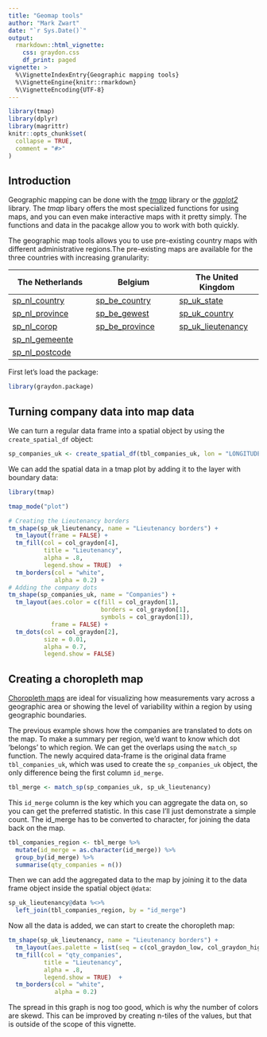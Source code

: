 ```yaml
---
title: "Geomap tools"
author: "Mark Zwart"
date: "`r Sys.Date()`"
output: 
  rmarkdown::html_vignette:
    css: graydon.css
    df_print: paged
vignette: >
  %\VignetteIndexEntry{Geographic mapping tools}
  %\VignetteEngine{knitr::rmarkdown}
  %\VignetteEncoding{UTF-8}
---
```


```r
library(tmap)
library(dplyr)
library(magrittr)
knitr::opts_chunk$set(
  collapse = TRUE,
  comment = "#>"
)
```

## Introduction

Geographic mapping can be done with the _[tmap](https://cran.r-project.org/web/packages/tmap/vignettes/tmap-getstarted.html)_ library or the _[ggplot2](http://zevross.com/blog/2014/07/16/mapping-in-r-using-the-ggplot2-package/)_ library. The _tmap_ libary offers the most specialized functions for using maps, and you can even make interactive maps with it pretty simply. The functions and data in the pacakge allow you to work with both quickly. 

The geographic map tools allows you to use pre-existing country maps with different administrative regions.The pre-existing maps are available for the three countries with increasing granularity: 

| The Netherlands | Belgium         | The United Kingdom | 
| ----            | ----            | ----               | 
| [sp_nl_country](https://en.wikipedia.org/wiki/Netherlands)   | [sp_be_country](https://en.wikipedia.org/wiki/Belgium)   | [sp_uk_state](https://en.wikipedia.org/wiki/United_Kingdom)        |
| [sp_nl_province](https://en.wikipedia.org/wiki/Provinces_of_the_Netherlands)  | [sp_be_gewest](https://en.wikipedia.org/wiki/Communities,_regions_and_language_areas_of_Belgium)  | [sp_uk_country](https://en.wikipedia.org/wiki/Countries_of_the_United_Kingdom)      |
| [sp_nl_corop](https://en.wikipedia.org/wiki/COROP)     | [sp_be_province](https://en.wikipedia.org/wiki/Provinces_of_Belgium)    | [sp_uk_lieutenancy](https://en.wikipedia.org/wiki/Lieutenancy_area)  |
| [sp_nl_gemeente](https://en.wikipedia.org/wiki/List_of_municipalities_of_the_Netherlands)  |                 |                    |
| [sp_nl_postcode](https://en.wikipedia.org/wiki/Postal_codes_in_the_Netherlands)  |                 |                    |

First let's load the package:
```r
library(graydon.package)
```

## Turning company data into map data

We can turn a regular data frame into a spatial object by using the `create_spatial_df` object:
```r
sp_companies_uk <- create_spatial_df(tbl_companies_uk, lon = "LONGITUDE_RA", lat = "LATITUDE_RA")
```

We can add the spatial data in a tmap plot by adding it to the layer with boundary data:
```r
library(tmap)

tmap_mode("plot")

# Creating the Lieutenancy borders 
tm_shape(sp_uk_lieutenancy, name = "Lieutenancy borders") +
  tm_layout(frame = FALSE) +
  tm_fill(col = col_graydon[4],
          title = "Lieutenancy",
          alpha = .8,
          legend.show = TRUE)  +
  tm_borders(col = "white",
             alpha = 0.2) +
# Adding the company dots  
tm_shape(sp_companies_uk, name = "Companies") +
  tm_layout(aes.color = c(fill = col_graydon[1],
                          borders = col_graydon[1], 
                          symbols = col_graydon[1]),
            frame = FALSE) +
  tm_dots(col = col_graydon[2],
          size = 0.01,
          alpha = 0.7,
          legend.show = FALSE) 
```

## Creating a choropleth map

[Choropleth maps](https://en.wikipedia.org/wiki/Choropleth_map) are ideal for visualizing how measurements vary across a geographic area or showing the level of variability within a region by using geographic boundaries.

The previous example shows how the companies are translated to dots on the map. To make a summary per region, we'd want to know which dot 'belongs' to which region. We can get the overlaps using the `match_sp` function. The newly acquired data-frame is the original data frame `tbl_companies_uk`, which was used to create the `sp_companies_uk` object, the only difference being the first column `id_merge`.
```r
tbl_merge <- match_sp(sp_companies_uk, sp_uk_lieutenancy)
```
This `id_merge` column is the key which you can aggregate the data on, so you can get the preferred statistic. In this case I'll just demonstrate a simple count. The id_merge has to be converted to character, for joining the data back on the map.
```r
tbl_companies_region <- tbl_merge %>% 
  mutate(id_merge = as.character(id_merge)) %>% 
  group_by(id_merge) %>% 
  summarise(qty_companies = n())
```
Then we can add the aggregated data to the map by joining it to the data frame object inside the spatial object `@data`:
```r
sp_uk_lieutenancy@data %<>%
  left_join(tbl_companies_region, by = "id_merge")
```
Now all the data is added, we can start to create the choropleth map:
```r
tm_shape(sp_uk_lieutenancy, name = "Lieutenancy borders") +
  tm_layout(aes.palette = list(seq = c(col_graydon_low, col_graydon_high)), frame = FALSE) +
  tm_fill(col = "qty_companies",
          title = "Lieutenancy",
          alpha = .8,
          legend.show = TRUE)  +
  tm_borders(col = "white",
             alpha = 0.2)
```
The spread in this graph is nog too good, which is why the number of colors are skewd. This can be improved by creating n-tiles of the values, but that is outside of the scope of this vignette.
